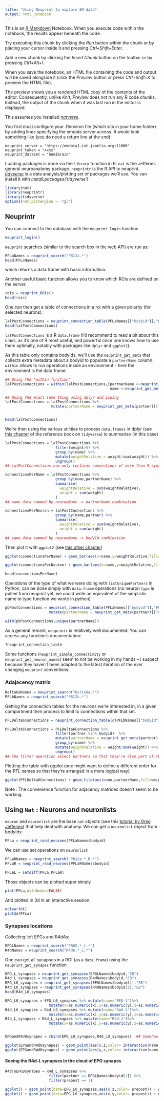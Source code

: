 ```yaml
---
title: "Using Neuprint to explore EM data"
output: html_notebook
---
```


This is an [R Markdown](http://rmarkdown.rstudio.com) Notebook. When you execute code within the notebook, the results appear beneath the code. 

Try executing this chunk by clicking the *Run* button within the chunk or by placing your cursor inside it and pressing *Ctrl+Shift+Enter*. 

Add a new chunk by clicking the *Insert Chunk* button on the toolbar or by pressing *Ctrl+Alt+I*.

When you save the notebook, an HTML file containing the code and output will be saved alongside it (click the *Preview* button or press *Ctrl+Shift+K* to preview the HTML file).

The preview shows you a rendered HTML copy of the contents of the editor. Consequently, unlike *Knit*, *Preview* does not run any R code chunks. Instead, the output of the chunk when it was last run in the editor is displayed.

This assumes you installed [*natverse*](http://natverse.org/install/).

You first must configure your .Renviron file (which sits in your home folder) by adding lines specifying the emdata server access. It would look something like (you do need a return line at the end): 
```
neuprint_server = "https://emdata1.int.janelia.org:11000"
neuprint_token = "xxxx"
neuprint_dataset = "hemibrain"

```


Loading packages is done via the `library` function in R. `nat` is the Jefferies general neuroanatomy package. `neuprintr` is the R API to neuprint. [*tidyverse*](https://www.tidyverse.org/) is a data analysis/plotting set of packages we'll use. You can install it with *install.packages('tidyverse')*

```r
library(nat)
library(neuprintr)
library(tidyverse)
options(nat.plotengine = 'rgl')
```

## Neuprintr

You can connect to the database with the `neuprint_login` function

```r
neuprint_login()
```

`neuprint` searches (similar to the search box in the web API) are run as:

```r
PFLaNames = neuprint_search("PB12a.*")
head(PFLaNames)
```
which returns a data.frame with basic information.

Another useful basic function allows you to know which ROIs are defined on the server.
```r
rois = neuprint_ROIs()
head(rois)
```
One can then get a table of connections in a roi with a given polarity (for selected neurons):

```r
lalPostConnections = neuprint_connection_table(PFLaNames[["bodyid"]],"PRE","LAL")
head(lalPostConnections)
```

`lalPostConnections` is a R `data.frame` (I'd recommend to read a bit about this class, as it's one of R most useful, and powerful once one knows how to use them optimally, notably with packages like `dplyr` and `ggplot2`).

As this table only contains bodyIds, we'll use the `neuprint_get_meta` that collects extra metadata about a bodyid to populate a `partnerName` column. `within` allows to run operations inside an environment - here the environment is the data frame. 

```r
## Using the "within function"
lalPostConnections = within(lalPostConnections,{partnerName <-neuprint_get_meta(partner)[["name"]]
                                                name <-neuprint_get_meta(bodyid)[["name"]]})

## Doing the exact same thing using dplyr and piping
lalPostConnections = lalPostConnections %>%
                     mutate(partnerName = neuprint_get_meta(partner)[["name"]],name =neuprint_get_meta(bodyid)[["name"]])   


head(lalPostConnections)
```
We're then using the various utilities to process `data.frames` in dplyr (see [this chapter](https://r4ds.had.co.nz/transform.html) of the reference book on `tidyverse`) to summarise (in this case)

```r
lalPostConnections = lalPostConnections %>% 
                       filter(weight>5) %>%
                       group_by(name) %>% 
                       mutate(weightRelative = weight/sum(weight)) %>%
                       ungroup()
## lalPostConnections now only contains connections of more than 5 synapses, and a column of weight relative to the total input in the given region. We use the "group" operation so we can calculate the weight relative to the post synaptic neuron inputs.

connectionsPerName = lalPostConnections %>%
                       group_by(name,partnerName) %>%
                       summarise(
                         weightRelative = sum(weightRelative),
                         weight = sum(weight)
                       )
## same data summed by neuronName -> partnerName combination 

connectionsPerNeuron = lalPostConnections %>%
                       group_by(name,partner) %>%
                       summarise(
                         weightRelative = sum(weightRelative),
                         weight = sum(weight)
                       )
## same data summed by neuronName -> bodyId combination 

```

Then plot it with `ggplot2` (see [this other chapter](https://r4ds.had.co.nz/data-visualisation.html))
```r
ggplot(connectionsPerName) + geom_bar(aes(x=name,y=weightRelative,fill=partnerName),stat="identity") +theme(axis.text.x = element_text(angle = 90))
```
```r
ggplot(connectionsPerNeuron) + geom_bar(aes(x=name,y=weightRelative,fill=as.character(partner)),stat="identity") +theme(axis.text.x = element_text(angle = 90))
```

```r
head(connectionsPerName)
```

Operations of the type of what we were doing with `listUniquePartners` in Python, can be done simply with `data.frame` operations (no neuron `type` is pulled from neuprint yet, we could write an equivalent of the simplistic name to type function we wrote in python)

```r
pbPostConnections = neuprint_connection_table(PFLaNames[["bodyid"]],"POST","PB") %>%
                    mutate(partnerName = neuprint_get_meta(partner)[["name"]],name =neuprint_get_meta(bodyid)[["name"]])

with(pbPostConnections,unique(partnerName))

```

As a general remark, `neuprintr` is relatively well documented. You can access any function's documentation:
```r
?neuprint_connection_table
```
Some functions (`neuprint_simple_connectivity` or `neuprint_get_neuron_names`) seem to not be working in my hands -- I suspect because they haven't been adapted to the latest iteration of the ever changing `neuprint` conventions.

### Adajacency matrix
```r
Delta6aNames = neuprint_search("Delta6a.*")
PFLbNames = neuprint_search("PB12b.*")
```

Getting the connection tables for the neurons we're interested in, in a given compartment then process to limit to connections within that set.

```r
PFLDelta6Connections = neuprint_connection_table(c(PFLbNames[["bodyid"]],Delta6aNames[["bodyid"]]),"PRE","FB")
```

```r
PFLDelta6Connections = PFLDelta6Connections %>%
                       filter(partner %in% bodyid)  %>%
                       mutate(partnerName = neuprint_get_meta(partner)[["name"]],name =neuprint_get_meta(bodyid)[["name"]])   %>% 
                       group_by(name) %>% 
                       mutate(weightRelative = weight/sum(weight)) %>%
                       ungroup()
## The filter operation select partners so that they're also part of the neuron set (meaning we want connections within our neuron set, not to any neuron). The rest of the operations are the same we used before, adding neuron names and defining the weight as the proportion of inputs in the neuropile

```

Plotting the table with ggplot (one might want to define a different order for the PFL names so that they're arranged in a more logical way)
```r
ggplot(PFLDelta6Connections) + geom_tile(aes(name,partnerName,fill=weightRelative)) + theme(axis.text.x = element_text(angle = 90))
```

Note : The convenience function for adjacency matrices doesn't seem to be working.




## Using `Nat` : Neurons and neuronlists
`neuron` and `neuronlist` are the base `nat` objects (see this [tutorial by Greg Jefferies](http://natverse.org/nat/articles/neurons-intro.html#neuronlists)) that help deal with anatomy. We can get a `neuronlist` object from bodyIds:  

```r
PFLa = neuprint_read_neurons(PFLaNames$bodyid)
```

We can use set operations on `neuronlist`
```r
PFLaRNames = neuprint_search("PB12a.*_R.*")
PFLaR = neuprint_read_neurons(PFLaRNames$bodyid)
```

```r
PFLaL = setdiff(PFLa,PFLaR)
```

Those objects can be plotted super simply

```r
plot(PFLa,WithNodes=FALSE)
```

And plotted in 3d in an interactive session.
```r
nclear3d()
plot3d(PFLa)
```



### Synapses locations

Collecting left EPGs and R4dAs:
```r
EPGLNames = neuprint_search("PB08.*_L.*")
R4dNames = neuprint_search("R4dA.*_L.*")
```

One can get all synapses in a ROI (as a `data.frame`) using the `neuprint_get_synapes` function

```r
EPG_L_synapses = neuprint_get_synapses(EPGLNames$bodyid,"EB")
R4d_L_synapses = neuprint_get_synapses(R4dNames$bodyid,"EB")
EPG_L0_synapses = neuprint_get_synapses(EPGLNames$bodyid[1],"EB")
R4d_L0_synapses = neuprint_get_synapses(R4dNames$bodyid[1],"EB")
head(R4d_L0_synapses)
```
```r

EPG_L0_synapses = EPG_L0_synapses %>% mutate(name="EPG-1")%>%
                    mutate(x=as.numeric(x),y=as.numeric(y),z=as.numeric(z),prepost=as.logical(prepost))
R4d_L0_synapses = R4d_L0_synapses %>% mutate(name="R4d-1")%>%
                    mutate(x=as.numeric(x),y=as.numeric(y),z=as.numeric(z),prepost=as.logical(prepost))
R4d_L_synapses = R4d_L_synapses %>% mutate(name="R4d-1")%>%
                    mutate(x=as.numeric(x),y=as.numeric(y),z=as.numeric(z),prepost=as.logical(prepost))


EPGandR4d0synapes = rbind(EPG_L0_synapses,R4d_L0_synapses)  ## Somehow those are by default factors

```



```r
ggplot(EPGandR4d0synapes) + geom_point(aes(x,z,color= interaction(name,prepost))) +scale_color_brewer(palette="Set2")+coord_fixed(ratio = 1) + theme_void()
ggplot(EPGandR4d0synapes) + geom_point(aes(y,z,color= interaction(name,prepost))) +scale_color_brewer(palette="Set2")+coord_fixed(ratio = 1) + theme_void()
```

#### Seeing the R4d-L synapses in the cloud of EPG synapes

```r
R4dToEPG0synapes = R4d_L_synapses %>%
                    filter(partner == EPGLNames$bodyid[1]) %>%
                    filter(prepost == 1)
```

```r
ggplot() + geom_point(data=EPG_L0_synapses,aes(x,z,color= prepost)) + geom_point(data=R4dToEPG0synapes,aes(x,z),color="red") +scale_color_brewer(palette="Greens")+coord_fixed(ratio = 1) + theme_void()
ggplot() + geom_point(data=EPG_L0_synapses,aes(x,y,color= prepost)) + geom_point(data=R4dToEPG0synapes,aes(x,y),color="red") +scale_color_brewer(palette="Greens")+coord_fixed(ratio = 1) + theme_void()
```


